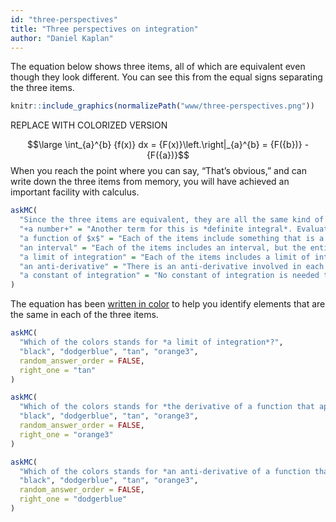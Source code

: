 ```yaml
---
id: "three-perspectives"
title: "Three perspectives on integration"
author: "Daniel Kaplan"
---
```


The equation below shows three items, all of which are equivalent even though they look different. You can see this from the equal signs separating the three items.

```r
knitr::include_graphics(normalizePath("www/three-perspectives.png"))
```

REPLACE WITH COLORIZED VERSION

$$\large \int_{a}^{b} {f(x)} dx = {F(x)}\left.\right|_{a}^{b} = {F({b})} -{F({a})}$$
<!--
$$\large \int_\color{magenta}{a}^\color{magenta}{b} \color{blue}{f(x)} dx = \color{blue}{F(x)}\left.\right|_\color{brown}{a}^\color{magenta}{b} = \color{blue}{F(\color{magenta}{b})} -\color{blue}{F(\color{magenta}{a})}$$

-->
When you reach the point where you can say, "That's obvious," and can write down the three items from memory, you will have achieved an important facility with calculus.

```r
askMC(
  "Since the three items are equivalent, they are all the same kind of \"thing.\" What kind of thing are they?",
  "+a number+" = "Another term for this is *definite integral*. Evaluating an anti-derivative at two values of $x$ and subtracting one from the other gives a number. (Remember, in our notation, $a$ and $b$ stand for numerical constants, unless we specifically say otherwise.)",
  "a function of $x$" = "Each of the items include something that is a function of $x$, but the entire item is not itself a function of $x$.",
  "an interval" = "Each of the items includes an interval, but the entire item is not one.",
  "a limit of integration" = "Each of the items includes a limit of integration, but the entire item is not one.",
  "an anti-derivative" = "There is an anti-derivative involved in each item, but the entire item is not one.",
  "a constant of integration" = "No constant of integration is needed to express any of the items" 
)
```

The equation has been [written in color](https://betterexplained.com/articles/colorized-math-equations/) to help you identify elements that are the same in each of the three items. 

```r
askMC(
  "Which of the colors stands for *a limit of integration*?",
  "black", "dodgerblue", "tan", "orange3",
  random_answer_order = FALSE,
  right_one = "tan"
)
```

```r
askMC(
  "Which of the colors stands for *the derivative of a function that appears elsewhere in the equation*?",
  "black", "dodgerblue", "tan", "orange3",
  random_answer_order = FALSE,
  right_one = "orange3"
)
```

```r
askMC(
  "Which of the colors stands for *an anti-derivative of a function that appears elsewhere in the equation*?",
  "black", "dodgerblue", "tan", "orange3",
  random_answer_order = FALSE,
  right_one = "dodgerblue"
)
```
